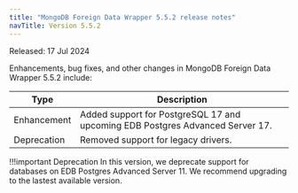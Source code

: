 ```yaml
---
title: "MongoDB Foreign Data Wrapper 5.5.2 release notes"
navTitle: Version 5.5.2
---
```


Released: 17 Jul 2024

Enhancements, bug fixes, and other changes in MongoDB Foreign Data Wrapper 5.5.2 
include:

| Type        | Description                                                                                                                      |
| ----------- | -------------------------------------------------------------------------------------------------------------------------------- |
| Enhancement | Added support for PostgreSQL 17 and upcoming EDB Postgres Advanced Server 17.                                                    |
| Deprecation | Removed support for legacy drivers.                                                                                              |

!!!important Deprecation
   In this version, we deprecate support for databases on EDB Postgres Advanced Server 11.
   We recommend upgrading to the lastest available version.